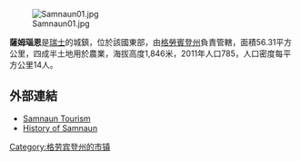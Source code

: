 [[Image:Samnaun01.jpg|right]]

'''薩姆瑙恩'''是[[瑞士|瑞士]]的城鎮，位於該國東部，由[[格勞賓登州|格勞賓登州]]負責管轄，面積56.31平方公里，四成半土地用於農業，海拔高度1,846米，2011年人口785，人口密度每平方公里14人。

==外部連結==
*[http://www.samnaun.ch/en/ Samnaun Tourism]
*[https://web.archive.org/web/20071028014410/http://www.samnaun.ch/en/navpage-CultureSAMN-GeschichteSAMN-42008.html History of Samnaun]

{{Switzerland-geo-stub}}
[[Category:格劳宾登州的市镇|Category:格劳宾登州的市镇]]